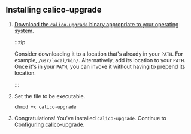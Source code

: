 ## Installing calico-upgrade

1. [Download the `calico-upgrade` binary appropriate to your operating system](https://github.com/projectcalico/calico-upgrade/releases/latest).

   :::tip

   Consider downloading it to a location that's already in your `PATH`. For example, 
   `/usr/local/bin/`. Alternatively, add its location to your `PATH`. Once it's in your `PATH`, 
   you can invoke it without having to prepend its location.
   
   :::

1. Set the file to be executable.

   ```
   chmod +x calico-upgrade
   ```
   
1. Congratulations! You've installed `calico-upgrade`. Continue to [Configuring calico-upgrade](#configuring-calico-upgrade).


